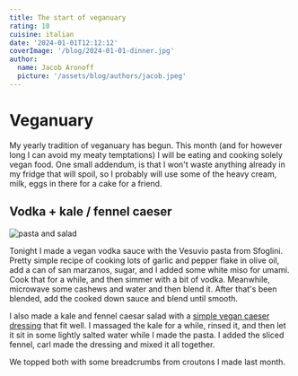```yaml
---
title: The start of veganuary
rating: 10
cuisine: italian
date: '2024-01-01T12:12:12'
coverImage: '/blog/2024-01-01-dinner.jpg'
author:
  name: Jacob Aronoff
  picture: '/assets/blog/authors/jacob.jpeg'
---
```


# Veganuary

My yearly tradition of veganuary has begun. This month (and for however long I can avoid my meaty temptations) I will be eating and cooking solely vegan food. One small addendum, is that I won't waste anything already in my fridge that will spoil, so I probably will use some of the heavy cream, milk, eggs in there for a cake for a friend.

## Vodka + kale / fennel caeser

![pasta and salad](/blog/2024-01-01-dinner.jpg)

Tonight I made a vegan vodka sauce with the Vesuvio pasta from Sfoglini. Pretty simple recipe of cooking lots of garlic and pepper flake in olive oil, add a can of san marzanos, sugar, and I added some white miso for umami. Cook that for a while, and then simmer with a bit of vodka. Meanwhile, microwave some cashews and water and then blend it. After that's been blended, add the cooked down sauce and blend until smooth.

I also made a kale and fennel caesar salad with a [simple vegan caeser dressing](https://www.ambitiouskitchen.com/vegan-caesar-dressing/) that fit well. I massaged the kale for a while, rinsed it, and then let it sit in some lightly salted water while I made the pasta. I added the sliced fennel, carl made the dressing and mixed it all together.

We topped both with some breadcrumbs from croutons I made last month.
